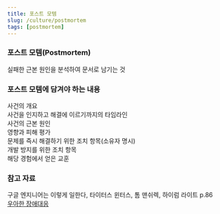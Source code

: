 ```yaml
---
title: 포스트 모템
slug: /culture/postmortem
tags: [postmortem]
---
```


### 포스트 모템(Postmortem)

실패한 근본 원인을 분석하여 문서로 남기는 것

### 포스트 모템에 담겨야 하는 내용

사건의 개요  
사건을 인지하고 해결에 이르기까지의 타임라인  
사건의 근본 원인  
영향과 피해 평가  
문제를 즉시 해결하기 위한 조치 항목(소유자 명시)  
개발 방지를 위한 조치 항목  
해당 경험에서 얻은 교훈  

### 참고 자료

구글 엔지니어는 이렇게 일한다, 타이터스 윈터스, 톰 맨쉬렉, 하이럼 라이트 p.86  
[우아한 장애대응](https://techblog.woowahan.com/4886/)

